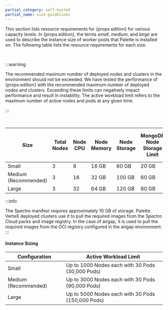 ```yaml
---
partial_category: self-hosted
partial_name: size-guidelines
---
```


This section lists resource requirements for {props.edition} for various capacity levels. In {props.edition}, the terms _small_,
_medium_, and _large_ are used to describe the instance size of worker pools that Palette is installed on. The following
table lists the resource requirements for each size.

<br />

:::warning

The recommended maximum number of deployed nodes and clusters in the environment should not be exceeded. We have tested
the performance of {props.edition} with the recommended maximum number of deployed nodes and clusters. Exceeding these limits
can negatively impact performance and result in instability. The active workload limit refers to the maximum number of
active nodes and pods at any given time.

:::

<br />

| **Size**             | **Total Nodes** | **Node CPU** | **Node Memory** | **Node Storage** | **MongoDB Node Storage Limit** | **MongoDB Node Memory Limit** | **MongoDB Node CPU Limit** | **Total Deployed Workload Cluster Nodes** | **Deployed Clusters with 10 Nodes** |
| -------------------- | --------- | ------- | ---------- | ----------- | ------------------------- | ------------------------ | --------------------- | ------------------------ | ----------------------------------- |
| Small                | 3         | 8       | 16 GB      | 60 GB       | 20 GB                     | 4 GB                     | 2                     | 1000                     | 100                                 |
| Medium (Recommended) | 3         | 16      | 32 GB      | 100 GB      | 60 GB                     | 8 GB                     | 4                     | 3000                     | 300                                 |
| Large                | 3         | 32      | 64 GB      | 120 GB      | 80 GB                     | 12 GB                    | 6                     | 5000                     | 500                                 |


:::info

The Spectro manifest requires approximately 10 GB of storage. Palette VerteX deployed clusters use it to pull the required images from the Spectro Cloud packs and image registry. In the case of airgap, it is used to pull the required images from the OCI registry configured in the airgap environment.
:::

#### Instance Sizing

| **Configuration**    | **Active Workload Limit**                         |
| -------------------- | ------------------------------------------------- |
| Small                | Up to 1000 Nodes each with 30 Pods (30,000 Pods)  |
| Medium (Recommended) | Up to 3000 Nodes each with 30 Pods (90,000 Pods)  |
| Large                | Up to 5000 Nodes each with 30 Pods (150,000 Pods) |
